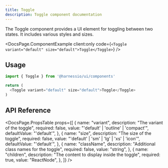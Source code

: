 ```yaml
---
title: Toggle
description: Toggle component documentation
---
```


The Toggle component provides a UI element for toggling between two states. It includes various styles and sizes.


<DocsPage.ComponentExample
  client:only
  code={`<Toggle variant="default" size="default">Toggle</Toggle>`}
/>

## Usage

```typescript jsx
import { Toggle } from '@harnessio/ui/components'

return (
  <Toggle variant="default" size="default">Toggle</Toggle>
)
```

## API Reference

<DocsPage.PropsTable
  props={[
    {
      name: "variant",
      description: "The variant of the toggle",
      required: false,
      value: "'default' | 'outline' | 'compact'",
      defaultValue: "'default'",
    },
    {
      name: "size",
      description: "The size of the toggle",
      required: false,
      value: "'default' | 'sm' | 'lg' | 'xs' | 'icon'",
      defaultValue: "'default'",
    },
    {
      name: "className",
      description: "Additional class names for the toggle",
      required: false,
      value: "string",
    },
    {
      name: "children",
      description: "The content to display inside the toggle",
      required: true,
      value: "ReactNode",
    },
  ]}
/>
